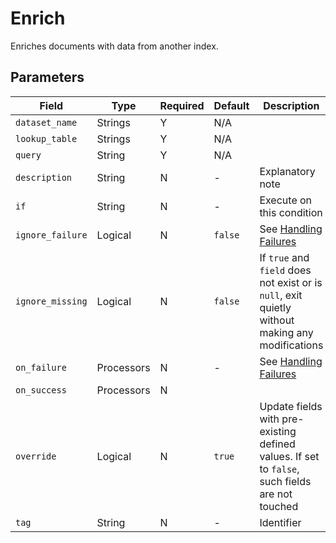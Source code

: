 
# Enrich

<Synopsis>
Enriches documents with data from another index.
</Synopsis>

## Parameters

|Field|Type|Required|Default|Description|
|---|---|---|---|---|
|`dataset_name`|Strings|Y|N/A||
|`lookup_table`|Strings|Y|N/A||
|`query`|String|Y|N/A||
|`description`|String|N|-|Explanatory note|
|`if`|String|N|-|Execute on this condition|
|`ignore_failure`|Logical|N|`false`|See [Handling Failures](../handling-failures.mdx)|
|`ignore_missing`|Logical|N|`false`|If `true` and `field` does not exist or is `null`, exit quietly without making any modifications|
|`on_failure`|Processors|N|-|See [Handling Failures](../handling-failures.mdx)|
|`on_success`|Processors|N|||
|`override`|Logical|N|`true`|Update fields with pre-existing defined values. If set to `false`, such fields are not touched|
|`tag`|String|N|-|Identifier|
